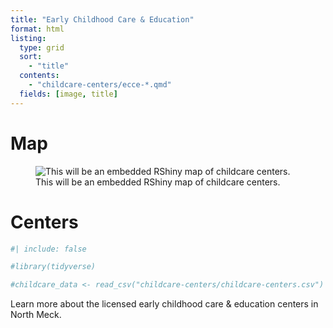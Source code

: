 ```yaml
---
title: "Early Childhood Care & Education"
format: html
listing:
  type: grid
  sort: 
    - "title"
  contents:
    - "childcare-centers/ecce-*.qmd"
  fields: [image, title]
---
```


# Map

![This will be an embedded RShiny map of childcare centers.](images/ccmap.png)

# Centers

```r
#| include: false

#library(tidyverse)

#childcare_data <- read_csv("childcare-centers/childcare-centers.csv")
```

Learn more about the licensed early childhood care & education centers in North Meck.
